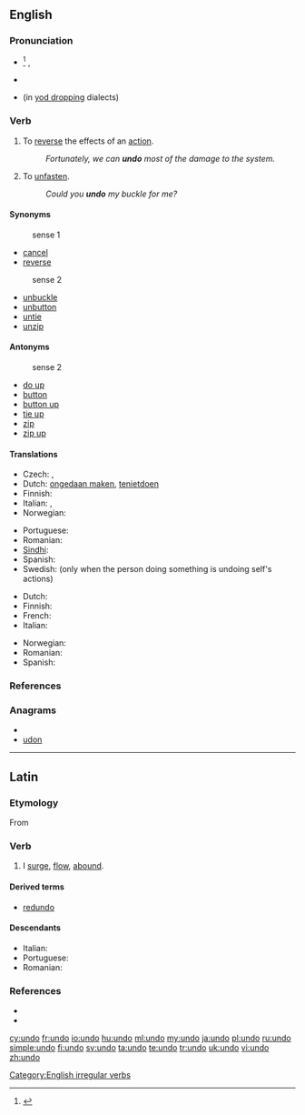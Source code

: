 {{wikipedia|Undo}}
{{also|undō}}
==English==

===Pronunciation===
* {{a|US|UK}}<ref>{{R:OED Online}}</ref> {{IPA|/ʌnˈduː/}}, {{SAMPA|/Vn"du:/}}
* {{rhymes|uː}}
* {{homophones|undue}} (in [[Wikipedia:Yod-dropping|yod dropping]] dialects)

===Verb===
{{en-verb|undoes|undoing|undid|undone}}

# To [[reverse]] the effects of an [[action]].
#: ''Fortunately, we can '''undo''' most of the damage to the system.''
# To [[unfasten]].
#: ''Could you '''undo''' my buckle for me?''

====Synonyms====
: sense 1
* [[cancel]]
* [[reverse]]

: sense 2
* [[unbuckle]]
* [[unbutton]]
* [[untie]]
* [[unzip]]

====Antonyms====
: sense 2
* [[do up]]
* [[button]]
* [[button up]]
* [[tie up]]
* [[zip]]
* [[zip up]]

====Translations====
{{trans-top|to reverse}}
* Czech: {{t-|cs|odčinit}},  {{t-|cs|navrátit}}
* Dutch: [[ongedaan maken]], [[tenietdoen]]
* Finnish: {{t+|fi|kumota}}
* Italian: {{t+|it|annullare}},  {{t+|it|disfare}}
* Norwegian: {{t|no|rette opp}}
{{trans-mid}}
* Portuguese: {{t+|pt|desfazer}}
* Romanian: {{t-|ro|desface}}
* [[Sindhi]]: {{sd-Arab|[[اڻڪرڻ]]}}
* Spanish: {{t-|es|deshacer}}
* Swedish: {{t|sv|ångra}} (only when the person doing something is undoing self's actions)
{{trans-bottom}}

{{trans-top|to unfasten}}
* Dutch: {{t+|nl|losmaken}}
* Finnish: {{t+|fi|avata}}
* French: {{t+|fr|défaire}}
* Italian: {{t+|it|slacciare}}
{{trans-mid}}
* Norwegian: {{t+|no|løsne}}
* Romanian: {{t-|ro|desface}}
* Spanish: {{t-|es|desatar}}
{{trans-bottom}}

===References===
<references/>

===Anagrams===
* {{alphagram|dnou}}
* [[udon#English|udon]]

[[Category:English irregular verbs]]

----

==Latin==

===Etymology===
From {{term|lang=la|unda||a wave}}

===Verb===
{{la-verb|undo|undō|undare|undāre|undavi|undāvī|undatum|undātum}}

# I [[surge]], [[flow]], [[abound]].

====Derived terms====
* [[redundo]]

====Descendants====
* Italian: {{l|it|ondare}}
* Portuguese: {{l|pt|undar}}
* Romanian: {{l|ro|unda}}

===References===
* {{R:L&S}}
* {{R:Century 1911|redound}}

[[cy:undo]]
[[fr:undo]]
[[io:undo]]
[[hu:undo]]
[[ml:undo]]
[[my:undo]]
[[ja:undo]]
[[pl:undo]]
[[ru:undo]]
[[simple:undo]]
[[fi:undo]]
[[sv:undo]]
[[ta:undo]]
[[te:undo]]
[[tr:undo]]
[[uk:undo]]
[[vi:undo]]
[[zh:undo]]